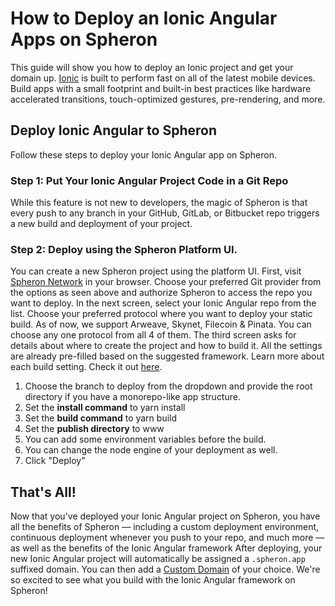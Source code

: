 
# How to Deploy an Ionic Angular Apps on Spheron

This guide will show you how to deploy an Ionic project and get your domain up.
[Ionic](https://ionicframework.com/) is built to perform fast on all of the latest mobile devices. Build apps with a small footprint and built-in best practices like hardware accelerated transitions, touch-optimized gestures, pre-rendering, and more.

## Deploy Ionic Angular to Spheron

Follow these steps to deploy your Ionic Angular app on Spheron.

### Step 1: Put Your Ionic Angular Project Code in a Git Repo

While this feature is not new to developers, the magic of Spheron is that every push to any branch in your GitHub, GitLab, or Bitbucket repo triggers a new build and deployment of your project.

### Step 2: Deploy using the Spheron Platform UI.

You can create a new Spheron project using the platform UI. First, visit [Spheron Network](https://app.spheron.network/) in your browser.
Choose your preferred Git provider from the options as seen above and authorize Spheron to access the repo you want to deploy.
In the next screen, select your Ionic Angular repo from the list.
Choose your preferred protocol where you want to deploy your static build. As of now, we support Arweave, Skynet, Filecoin & Pinata. You can choose any one protocol from all 4 of them.
The third screen asks for details about where to create the project and how to build it. All the settings are already pre-filled based on the suggested framework. Learn more about each build setting. Check it out [here](https://docs.spheron.network/deployments/get-started#configuring-the-deployment).

1. Choose the branch to deploy from the dropdown and provide the root directory if you have a monorepo-like app structure.
2. Set the **install command** to yarn install
3. Set the **build command** to yarn build
4. Set the **publish directory** to www
5. You can add some environment variables before the build.
6. You can change the node engine of your deployment as well.
7. Click "Deploy"

## That's All!

Now that you've deployed your Ionic Angular project on Spheron, you have all the benefits of Spheron — including a custom deployment environment, continuous deployment whenever you push to your repo, and much more — as well as the benefits of the Ionic Angular framework
After deploying, your new Ionic Angular project will automatically be assigned a `.spheron.app` suffixed domain. You can then add a [Custom Domain](https://docs.spheron.network/domain-and-https/centralized-domain/attach-domain) of your choice.
We're so excited to see what you build with the Ionic Angular framework on Spheron!

<Navigation name="Deploy Ionic Angular App" />
